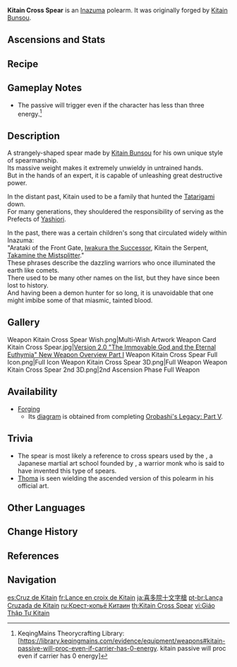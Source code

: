{{Weapon Infobox
|id             = 13414
|image          = <gallery>
Weapon Kitain Cross Spear.png|Base
Weapon Kitain Cross Spear 2nd.png|2nd Ascension
</gallery>
|series         = Amethyst
|type           = Polearm
|releaseDate    = 2021-07-21
|quality        = 4
|base_atk       = 44
|2nd_stat_type  = Elemental Mastery
|2nd_stat       = 24
|obtain         = Forging
|diagram        = [[Orobashi's Legacy]] Quest Series
|passive        = Samurai Conduct
|effect         = Increases Elemental Skill DMG by (var1)%. After Elemental Skill hits an opponent, the character loses 3 Energy but regenerates (var2) Energy every 2s for the next 6s. This effect can occur once every 10s. Can be triggered even when the character is not on the field.
|eff_rank1_var1 = 6
|eff_rank2_var1 = 7.5
|eff_rank3_var1 = 9
|eff_rank4_var1 = 10.5
|eff_rank5_var1 = 12
|eff_rank1_var2 = 3
|eff_rank2_var2 = 3.5
|eff_rank3_var2 = 4
|eff_rank4_var2 = 4.5
|eff_rank5_var2 = 5
|eff_att1       = Energy Generation
}}
{{Description|A special lance that was once used by a famed warrior who guarded the [[Tatarigami]] on [[Yashiori Island]].}}
'''Kitain Cross Spear'''{{Lang|ja=喜多院十文字槍}} is an [[Inazuma]] polearm. It was originally forged by [[Kitain Bunsou]].

==Ascensions and Stats==
{{Weapon Ascensions and Stats
|ascendMat1 = Mask of the Wicked Lieutenant
|ascendMat2 = Mask of the Tiger's Bite
|ascendMat3 = Mask of the One-Horned
|ascendMat4 = Mask of the Kijin
|bossMat1   = Chaos Gear
|bossMat2   = Chaos Axis
|bossMat3   = Chaos Oculus
|commonMat1 = Treasure Hoarder Insignia
|commonMat2 = Silver Raven Insignia
|commonMat3 = Golden Raven Insignia
}}

==Recipe==
{{Recipe
|type = Forging
|Northlander Polearm Billet = 1
|Amethyst Lump = 50
|White Iron Chunk = 50
|Mora = 500
|time = 10s
|sort = Northlander Polearm Billet;Amethyst Lump;White Iron Chunk;Mora
}}

==Gameplay Notes==
* The passive will trigger even if the character has less than three energy.<ref>KeqingMains Theorycrafting Library: [https://library.keqingmains.com/evidence/equipment/weapons#kitain-passive-will-proc-even-if-carrier-has-0-energy. kitain passive will proc even if carrier has 0 energy]</ref>

==Description==
A strangely-shaped spear made by [[Kitain Bunsou]] for his own unique style of spearmanship.<br />
Its massive weight makes it extremely unwieldy in untrained hands.<br />
But in the hands of an expert, it is capable of unleashing great destructive power.

In the distant past, Kitain used to be a family that hunted the [[Tatarigami]] down.<br />
For many generations, they shouldered the responsibility of serving as the Prefects of [[Yashiori Island|Yashiori]].

In the past, there was a certain children's song that circulated widely within Inazuma:<br />
"Arataki of the Front Gate, [[Iwakura Michihiro|Iwakura the Successor]], Kitain the Serpent, [[Takamine the Mistsplitter]]."<br />
These phrases describe the dazzling warriors who once illuminated the earth like comets.<br />
There used to be many other names on the list, but they have since been lost to history.<br />
And having been a demon hunter for so long, it is unavoidable that one might imbibe some of that miasmic, tainted blood.

==Gallery==
<gallery>
Weapon Kitain Cross Spear Wish.png|Multi-Wish Artwork
Weapon Card Kitain Cross Spear.jpg|[https://www.hoyolab.com/article/568805 Version 2.0 "The Immovable God and the Eternal Euthymia" New Weapon Overview Part I]
Weapon Kitain Cross Spear Full Icon.png|Full Icon
Weapon Kitain Cross Spear 3D.png|Full Weapon
Weapon Kitain Cross Spear 2nd 3D.png|2nd Ascension Phase Full Weapon
</gallery>

==Availability==
* [[Forging]]
** Its [[diagram]] is obtained from completing [[Orobashi's Legacy: Part V]].

==Trivia==
* The spear is most likely a reference to cross spears used by the {{w|Hōzōin-ryū|Houzouin-ryuu}}, a Japanese martial art school founded by {{w|Hōzōin In'ei|Houzouin In'ei}}, a warrior monk who is said to have invented this type of spears.
* [[Thoma]] is seen wielding the ascended version of this polearm in his official art.

==Other Languages==
{{Flex|
===Weapon===
{{Other Languages
|en      = Kitain Cross Spear
|zhs     = 喜多院十文字
|zhs_rm  = Xǐduōyuàn Shíwénzì
|zht     = 喜多院十文字
|zht_rm  = Xǐduōyuàn Shíwénzì
|zh_tl   = Kitain Cross-Shaped{{Sino|zh|ja}}
|ja      = 喜多院十文字槍
|ja_rm   = Kitain Juumonji Yari
|ja_tl   = Kitain Cross Spear
|ko      = 키타인 {{tt|십자창|十字槍}}
|ko_rm   = Kitain Sipjachang
|ko_tl   = Kitain Cross Spear
|es      = Cruz de Kitain
|es_tl   = Kitain Cross
|fr      = Lance en croix de Kitain
|fr_tl   = Kitain Cross Spear
|ru      = Крест-копьё Китаин
|ru_tl   = Kitain Cross Spear
|th      = Kitain Cross Spear
|vi      = Giáo Thập Tự Kitain
|vi_tl   = Kitain Cross Spear
|de      = Kitain-Kreuzlanze
|de_tl   = Kitain Cross Spear
|id      = Kitain Cross Spear
|pt      = Lança Cruzada de Kitain
|pt_tl   = Kitain Cross Spear
|tr      = Kitain Haç Mızrağı
|tr_tl   = 
|it      = Lancia crociata di Kitain
|it_tl   = Kitain's Crossed Spear
}}
|
===Passive===
{{Transclude|Samurai Conduct|Other Languages}}
}}

==Change History==
{{Change History|2.0}}

==References==
{{Reflist}}

==Navigation==
{{Weapons by Series Navbox|series=Amethyst}}
{{Weapon Navbox|type=Polearms}}

[[es:Cruz de Kitain]]
[[fr:Lance en croix de Kitain]]
[[ja:喜多院十文字槍]]
[[pt-br:Lança Cruzada de Kitain]]
[[ru:Крест-копьё Китаин]]
[[th:Kitain Cross Spear]]
[[vi:Giáo Thập Tự Kitain]]